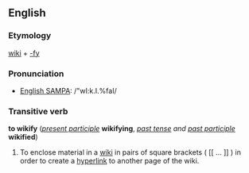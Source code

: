==English==
===Etymology===
[[wiki]] + [[-fy]]

===Pronunciation===
*[[w:SAMPA chart for English|English SAMPA]]: /"wI:k.I.%faI/

===Transitive verb===
'''to wikify''' (''[[present participle]]'' '''wikifying''', ''[[past tense]] and [[past participle]]'' '''wikified''')

#To enclose material in a [[wiki]] in pairs of square brackets ( <nowiki>[[ ... ]]</nowiki> ) in order to create a [[hyperlink]] to another page of the wiki.